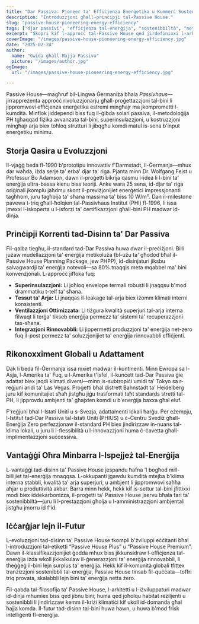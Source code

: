 ```yaml
---
title: "Dar Passiva: Pjoneer ta' Effiċjenza Enerġetika u Kummerċ Sostenibbli"
description: "Introduzzjoni għall-prinċipji tal-Passive House."
slug: "passive-house-pioneering-energy-efficiency"
tags: ["djar passivi", "effiċjenza tal-enerġija", "sostenibbiltà", "net-zero"]
excerpt: "Skopri kif l-approċċ tal-Passive House qed jirdefinixxi l-arkitettura—joffri kumdità interna superjuri, użu ta' enerġija drastikament imnaqqas, u tnaqqis sinifikanti fil-emissjonijiet tal-karbonju, irrispettivament mit-tip ta' bini jew il-klima."
coverImage: "/images/passive-house-pioneering-energy-efficiency.jpg"
date: "2025-02-24"
author:
  name: "Gwida għall-Ħajja Passiva"
  picture: "/images/author.jpg"
ogImage:
  url: "/images/passive-house-pioneering-energy-efficiency.jpg"

---
```

Passive House—magħruf bil-Lingwa Ġermaniża bħala *Passivhaus*—jirrappreżenta approċċ rivoluzzjonarju għall-proġettazzjoni tal-bini li jippromwovi effiċjenza enerġetika estremi mingħajr ma jkomprometti l-kumdità. Minflok jiddependi biss fuq il-ġibda solari passiva, il-metodoloġija PH tgħaqqad fiżika avvanzata tal-bini, superinsulazzjoni, u kostruzzjoni mingħajr arja biex toħloq strutturi li jibqgħu komdi matul is-sena b'input enerġetiku minimu.

## Storja Qasira u Evoluzzjoni

Il-vjaġġ beda fl-1990 b'prototipu innovattiv f'Darmstadt, il-Ġermanja—mhux dar waħda, iżda serje ta' erba' djar ta' riga. Pjanta minn Dr. Wolfgang Feist u Professur Bo Adamson, dawn il-proġetti bikrija qasmu l-idea li l-bini ta' enerġija ultra-bassa kienu biss teoriji. Anke wara 25 sena, id-djar ta' riga oriġinali jkomplu jaħdmu skont il-previżjonijiet enerġetici impressjonanti tagħhom, juru tagħbija ta' sħana massima ta' biss 10 W/m². Dan il-milestone pavewa t-triq għall-ħolqien tal-Passivhaus Institut (PHI) fl-1996, li issa jmexxi l-iskoperta u l-isforzi ta' ċertifikazzjoni għall-bini PH madwar id-dinja.
## Prinċipji Korrenti tad-Disinn ta' Dar Passiva

Fil-qalba tiegħu, il-standard tad-Dar Passiva huwa dwar il-preċiżjoni. Billi jużaw mudellazzjoni ta' enerġija metikoluża (bl-użu ta' għodod bħal il-Passive House Planning Package, jew PHPP), id-disinjaturi jiksbu salvagwardji ta' enerġija notevoli—sa 80% tnaqqis meta mqabbel ma' bini konvenzjonali. L-approċċ jiffoka fuq:
- **Superinsulazzjoni:** Li joħloq envelope termali robusti li jnaqqsu b'mod drammatiku t-telf ta' sħana.
- **Tessut ta' Arja:** Li jnaqqas il-leakage tal-arja biex iżomm klimati interni konsistenti.
- **Ventilazzjoni Ottimizzata:** Li tiżgura kwalità superjuri tal-arja interna filwaqt li terġa' tikseb enerġija permezz ta' sistemi ta' recuperazzjoni tas-sħana.
- **Integrazjoni Rinnovabbli:** Li jippermetti produzzjoni ta' enerġija net-zero fuq il-post permezz ta' soluzzjonijiet ta' enerġija rinnovabbli effiċjenti.

## Rikonoxximent Globali u Adattament

Dak li beda fil-Ġermanja issa mxiet madwar il-kontinenti. Minn Ewropa sa l-Asja, l-Amerika ta' Fuq, u l-Amerika t'Isfel, il-kunċett tad-Dar Passiva ġie adattat biex jaqdi klimati diversi—minn is-subtropiċi umidi ta' Tokyo sa r-reġjuni aridi ta' Las Vegas. Proġetti bħal distrett Bahnstadt ta' Heidelberg juru kif komunitajiet sħaħ jistgħu jiġu trasformati taħt standards stretti tal-PH, li jipprovdu ambjenti ta' għajxien komdi u b'enerġija baxxa għal eluf.

F'reġjuni bħal l-Istati Uniti u s-Svezja, adattamenti lokali ħarġu. Per eżempju, l-Istitut tad-Dar Passiva tal-Istati Uniti (PHIUS) u ċ-Ċentru Svediż għall-Enerġija Zero perfezzjonaw il-standard PH biex jindirizzaw in-nuans tal-klima lokali, u juru li l-flessibilità u l-innovazzjoni huma ċ-ċavetta għall-implimentazzjoni suċċessiva.
## Vantaġġi Oħra Minbarra l-Ispejjeż tal-Enerġija

L-vantaġġi tad-disinn ta' Passive House jespandu ħafna 'l bogħod mill-billijiet tal-enerġija mnaqqsa. L-okkupanti jgawdu kumdità mtejba b'klima interna stabbli, kwalità ta' arja superjuri, u ambjent li jippromwovi saħħa aħjar u produttività akbar. Barra minn hekk, hekk kif is-settur tal-bini jfittixxi modi biex iddekarbonizza, il-proġetti ta' Passive House jservu bħala fari ta' sostenibbiltà—juru li l-prestazzjoni għolja u l-amministrazzjoni ambjentali jistgħu jmorru id f'id.

## Iċċarġjar lejn il-Futur

L-evoluzzjoni tad-disinn ta' Passive House tkompli b'żviluppi eċċitanti bħal l-introduzzjoni tal-etiketti “Passive House Plus” u “Passive House Premium”. Dawn il-klassifikazzjonijiet ġodda mhux biss jikkunsidraw l-effiċjenza tal-enerġija iżda wkoll jikkalkulaw il-ġenerazzjoni ta' enerġija rinnovabbli, li tħeġġeġ il-bini lejn surplus ta' enerġija. Hekk kif il-komunità globali tfittex tranżizzjoni sostenibbli tal-enerġija, Passive House tinsab fil-quċċata—toffri triq provata, skalabbli lejn bini ta' enerġija netta żero.

Fil-qabda tal-filosofija ta' Passive House, l-arkitetti u l-iżviluppaturi madwar id-dinja mhumiex biss qed jibnu bini; huma qed joħolqu habitat reżiljenti u sostenibbli li jindirizzaw kemm il-kriżi klimatiċi kif ukoll id-domanda għal ħajja komda. Il-futur tad-disinn tal-bini huwa hawn, u huwa b'mod frisk intelliġenti fl-enerġija.
